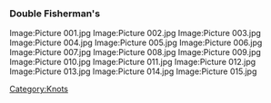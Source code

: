 ===Double Fisherman's===
<gallery>
Image:Picture 001.jpg
Image:Picture 002.jpg
Image:Picture 003.jpg
Image:Picture 004.jpg
Image:Picture 005.jpg
Image:Picture 006.jpg
Image:Picture 007.jpg
Image:Picture 008.jpg
Image:Picture 009.jpg
Image:Picture 010.jpg
Image:Picture 011.jpg
Image:Picture 012.jpg
Image:Picture 013.jpg
Image:Picture 014.jpg
Image:Picture 015.jpg
</gallery>

[[Category:Knots]]